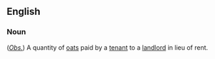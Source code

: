 ==English==
===Noun===
(''[[obsolete|Obs.]]'') A quantity of [[oat]]s paid by a [[tenant]] to a [[landlord]] in lieu of rent.